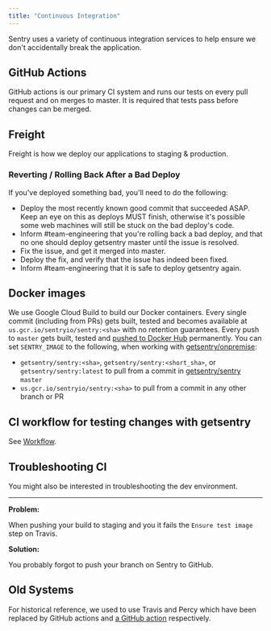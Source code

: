 ```yaml
---
title: "Continuous Integration"
---
```


Sentry uses a variety of continuous integration services to help ensure we don't
accidentally break the application.

## GitHub Actions

GitHub actions is our primary CI system and runs our tests on every pull request and on merges to master. It is required that tests pass before changes can be merged.

## Freight

Freight is how we deploy our applications to staging & production.

### Reverting / Rolling Back After a Bad Deploy

If you've deployed something bad, you'll need to do the following:

- Deploy the most recently known good commit that succeeded ASAP. Keep an eye on
  this as deploys MUST finish, otherwise it's possible some web machines will
  still be stuck on the bad deploy's code.
- Inform #team-engineering that you're rolling back a bad deploy, and that no
  one should deploy getsentry master until the issue is resolved.
- Fix the issue, and get it merged into master.
- Deploy the fix, and verify that the issue has indeed been fixed.
- Inform #team-engineering that it is safe to deploy getsentry again.

## Docker images

We use Google Cloud Build to build our Docker containers. Every single commit (including from PRs) gets built, tested and becomes available at `us.gcr.io/sentryio/sentry:<sha>` with no retention guarantees. Every push to `master` gets built, tested and [pushed to Docker Hub](https://hub.docker.com/r/getsentry/sentry/tags) permanently. You can set `SENTRY_IMAGE` to the following, when working with [getsentry/onpremise](https://github.com/getsentry/onpremise):

* `getsentry/sentry:<sha>`, `getsentry/sentry:<short_sha>`, or `getsentry/sentry:latest` to pull from a commit in [getsentry/sentry](https://github.com/getsentry/sentry) `master`
* `us.gcr.io/sentryio/sentry:<sha>` to pull from a commit in any other branch or PR


## CI workflow for testing changes with getsentry

See [Workflow](/workflow/).

## Troubleshooting CI

You might also be interested in <Link to="/environment/#troubleshooting">troubleshooting the dev environment</Link>.

---

**Problem:**

When pushing your build to staging and you it fails the `Ensure test image` step on Travis.

**Solution:**

You probably forgot to push your branch on Sentry to GitHub.

## Old Systems

For historical reference, we used to use Travis and Percy which have been replaced by GitHub actions and [a GitHub action](https://github.com/getsentry/action-visual-snapshot) respectively.
